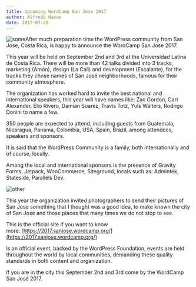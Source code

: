 ```yaml
---
title: Upcoming WordCamp San Jose 2017
author: Alfredo Navas
date: 2017-07-20
---
```


![some](https://2017.sanjose.wordcamp.org/files/2017/05/cropped-logoWordCampSJ2017.png)After much preparation time the WordPress community from San Jose, Costa Rica, is happy to announce the WordCamp San Jose 2017.

This year will be held on September 2nd and 3rd at the Universidad Latina de Costa Rica. There will be more than 42 talks divided into 3 tracks, marketing (Amón), design (La Cali) and development (Escalante), for the tracks they chose names of San José neighborhoods, famous for their community atmosphere.

The organization has worked hard to invite the best national and international speakers, this year will have names like: Zac Gordon, Carl Alexander, Elio Rivero, Damian Suarez, Travis Totz, Yuls Walters, Rodrigo Donini to name a few.

350 people are expected to attend, including guests from Guatemala, Nicaragua, Panama, Colombia, USA, Spain, Brazil, among attendees, speakers and sponsors.

It is said that the WordPress Community is a family, both internationally and of course, locally.

Among the local and international sponsors is the presence of Gravity Forms, Jetpack, WooCommerce, Siteground, locals such as: Admintek, Stateside, Parallels Dev.

![other](https://2017.sanjose.wordcamp.org/files/2017/06/cielo.jpg) 

This year the organization invited photographers to send their pictures of San Jose something that I thought was a good idea, to make known the city of San José and those places that many times we do not stop to see.

This is the official site if you want to know more: [https://2017.sanjose.wordcamp.org/](https://2017.sanjose.wordcamp.org/)

Is an official event, backed by the WordPress Foundation, events are held throughout the world by local communities, demanding these quality standards in both content and organization.

If you are in the city this September 2nd and 3rd come by the WordCamp San José 2017.
